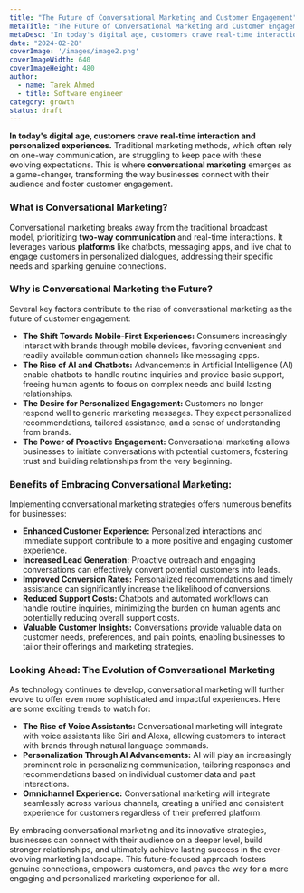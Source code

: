 ```yaml
---
title: "The Future of Conversational Marketing and Customer Engagement"
metaTitle: "The Future of Conversational Marketing and Customer Engagement"
metaDesc: "In today's digital age, customers crave real-time interaction and personalized experiences."
date: "2024-02-28"
coverImage: '/images/image2.png'
coverImageWidth: 640
coverImageHeight: 480
author:
  - name: Tarek Ahmed
  - title: Software engineer
category: growth
status: draft
---
```


**In today's digital age, customers crave real-time interaction and personalized experiences.** Traditional marketing methods, which often rely on one-way communication, are struggling to keep pace with these evolving expectations. This is where **conversational marketing** emerges as a game-changer, transforming the way businesses connect with their audience and foster customer engagement.

### What is Conversational Marketing?

Conversational marketing breaks away from the traditional broadcast model, prioritizing **two-way communication** and real-time interactions. It leverages various **platforms** like chatbots, messaging apps, and live chat to engage customers in personalized dialogues, addressing their specific needs and sparking genuine connections.

### Why is Conversational Marketing the Future?

Several key factors contribute to the rise of conversational marketing as the future of customer engagement:

- **The Shift Towards Mobile-First Experiences:** Consumers increasingly interact with brands through mobile devices, favoring convenient and readily available communication channels like messaging apps.
- **The Rise of AI and Chatbots:** Advancements in Artificial Intelligence (AI) enable chatbots to handle routine inquiries and provide basic support, freeing human agents to focus on complex needs and build lasting relationships.
- **The Desire for Personalized Engagement:** Customers no longer respond well to generic marketing messages. They expect personalized recommendations, tailored assistance, and a sense of understanding from brands.
- **The Power of Proactive Engagement:** Conversational marketing allows businesses to initiate conversations with potential customers, fostering trust and building relationships from the very beginning.

### Benefits of Embracing Conversational Marketing:

Implementing conversational marketing strategies offers numerous benefits for businesses:

- **Enhanced Customer Experience:** Personalized interactions and immediate support contribute to a more positive and engaging customer experience.
- **Increased Lead Generation:** Proactive outreach and engaging conversations can effectively convert potential customers into leads.
- **Improved Conversion Rates:** Personalized recommendations and timely assistance can significantly increase the likelihood of conversions.
- **Reduced Support Costs:** Chatbots and automated workflows can handle routine inquiries, minimizing the burden on human agents and potentially reducing overall support costs.
- **Valuable Customer Insights:** Conversations provide valuable data on customer needs, preferences, and pain points, enabling businesses to tailor their offerings and marketing strategies.

### Looking Ahead: The Evolution of Conversational Marketing

As technology continues to develop, conversational marketing will further evolve to offer even more sophisticated and impactful experiences. Here are some exciting trends to watch for:

- **The Rise of Voice Assistants:** Conversational marketing will integrate with voice assistants like Siri and Alexa, allowing customers to interact with brands through natural language commands.
- **Personalization Through AI Advancements:** AI will play an increasingly prominent role in personalizing communication, tailoring responses and recommendations based on individual customer data and past interactions.
- **Omnichannel Experience:** Conversational marketing will integrate seamlessly across various channels, creating a unified and consistent experience for customers regardless of their preferred platform.

By embracing conversational marketing and its innovative strategies, businesses can connect with their audience on a deeper level, build stronger relationships, and ultimately achieve lasting success in the ever-evolving marketing landscape. This future-focused approach fosters genuine connections, empowers customers, and paves the way for a more engaging and personalized marketing experience for all.

